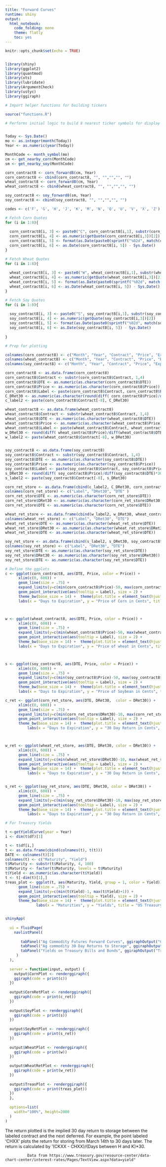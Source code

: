 ```yaml
---
title: "Forward Curves"
runtime: shiny
output: 
  html_notebook: 
    code_folding: none
    theme: flatly
    toc: yes
---
```


```r
knitr::opts_chunk$set(echo = TRUE)


library(shiny)
library(ggplot2)
library(quantmod)
library(xts)
library(lubridate)
library(ArgumentCheck)
library(ustyc) 
library(ggiraph)

```

```r
# Import helper functions for building tickers

source("functions.R")

```

```r
# Performs initial logic to build 8 nearest ticker symbols for display later


Today <- Sys.Date()
mo <- as.integer(month(Today))
Year <- as.numeric(year(Today))

MonthCode <- month_symbol(mo)
cm <- get_nearby_corn(MonthCode)
sm <- get_nearby_soy(MonthCode)

corn_contract8 <- corn_forward8(cm, Year)
corn_contract8 <- cbind(corn_contract8, "", "","","", "")
wheat_contract8 <- corn_forward8(cm, Year)
wheat_contract8 <- cbind(wheat_contract8, "", "","","", "")

soy_contract8 <- soy_forward8(sm, Year)
soy_contract8 <- cbind(soy_contract8, "", "","","", "")

codes <- c('F', 'G', 'H', 'J', 'K', 'M', 'N', 'Q', 'U', 'V', 'X', 'Z')

# Fetch Corn Quotes
for (i in 1:8){
 
  corn_contract8[i, 3] <- paste0("C", corn_contract8[i,1], substr(corn_contract8[i, 2], 3,4), ".", "CBT")
  corn_contract8[i, 4] <- as.numeric(getQuote(corn_contract8[i,3])[2])
  corn_contract8[i, 5] <- format(as.Date(paste0(sprintf("%02d", match(corn_contract8[i,1], codes)), "/", "14", "/", substr(corn_contract8[i, 2], 3,4)), "%m/%d/%y"), "%Y-%m-%d")
  corn_contract8[i, 6] <- as.Date(corn_contract8[i, 5]) - Sys.Date()
}

# Fetch Wheat Quotes
for (i in 1:8){
  
  wheat_contract8[i, 3] <- paste0("W", wheat_contract8[i,1], substr(wheat_contract8[i, 2], 3,4), ".", "CBT")
  wheat_contract8[i, 4] <- as.numeric(getQuote(wheat_contract8[i,3])[2])
  wheat_contract8[i, 5] <- format(as.Date(paste0(sprintf("%02d", match(wheat_contract8[i,1], codes)), "/", "14", "/", substr(wheat_contract8[i, 2], 3,4)), "%m/%d/%y"), "%Y-%m-%d")
  wheat_contract8[i, 6] <- as.Date(wheat_contract8[i, 5]) - Sys.Date()
}

# Fetch Soy Quotes
for (i in 1:8){
  
  soy_contract8[i, 3] <- paste0("S", soy_contract8[i,1], substr(soy_contract8[i, 2], 3,4), ".", "CBT")
  soy_contract8[i, 4] <- as.numeric(getQuote(soy_contract8[i,3])[2])
  soy_contract8[i, 5] <- format(as.Date(paste0(sprintf("%02d", match(soy_contract8[i,1], codes)), "/", "14", "/", substr(soy_contract8[i, 2], 3,4)), "%m/%d/%y"), "%Y-%m-%d")
  soy_contract8[i, 6] <- as.Date(soy_contract8[i, 5]) - Sys.Date()
  
} 

```


```r
# Prep for plotting

colnames(corn_contract8) <- c("Month", "Year", "Contract", "Price", "Expiration", "DTE", "Label")
colnames(wheat_contract8) <- c("Month", "Year", "Contract", "Price", "Expiration", "DTE", "Label")
colnames(soy_contract8) <- c("Month", "Year", "Contract", "Price", "Expiration", "DTE", "Label")

corn_contract8 <- as.data.frame(corn_contract8)
corn_contract8$Contract <- substr(corn_contract8$Contract, 1,4)
corn_contract8$DTE <- as.numeric(as.character(corn_contract8$DTE))
corn_contract8$Price <- as.numeric(as.character(corn_contract8$Price))
corn_contract8$Label <- paste(corn_contract8$Contract, corn_contract8$Price)
C_DRet30 <- as.numeric(as.character(round(diff( corn_contract8$Price)/diff(corn_contract8$DTE)*30, digits = 2)))
c_label2 <- paste(corn_contract8$Contract[-8], C_DRet30)

wheat_contract8 <- as.data.frame(wheat_contract8)
wheat_contract8$Contract <- substr(wheat_contract8$Contract, 1,4)
wheat_contract8$DTE <- as.numeric(as.character(wheat_contract8$DTE))
wheat_contract8$Price <- as.numeric(as.character(wheat_contract8$Price))
wheat_contract8$Label <- paste(wheat_contract8$Contract, wheat_contract8$Price)
w_DRet30 <- round(diff( wheat_contract8$Price)/diff(wheat_contract8$DTE)*30, digits = 2)
w_label2 <- paste(wheat_contract8$Contract[-8], w_DRet30)


soy_contract8 <- as.data.frame(soy_contract8)
soy_contract8$Contract <- substr(soy_contract8$Contract, 1,4)
soy_contract8$DTE <- as.numeric(as.character(soy_contract8$DTE))
soy_contract8$Price <- as.numeric(as.character(soy_contract8$Price))
soy_contract8$Label <- paste(soy_contract8$Contract, soy_contract8$Price)
s_DRet30 <- round(diff( soy_contract8$Price)/diff(soy_contract8$DTE)*30, digits = 2)
s_label2 <- paste(soy_contract8$Contract[-8], s_DRet30)

corn_ret_store <- as.data.frame(cbind(c_label2, C_DRet30, corn_contract8$DTE[-8]))
colnames(corn_ret_store) <- c("Label", "DRet30", "DTE" )
corn_ret_store$DTE <- as.numeric(as.character(corn_ret_store$DTE))
corn_ret_store$DRet30 <- as.numeric(as.character(corn_ret_store$DRet30))
corn_ret_store$DTE <- as.numeric(as.character(corn_ret_store$DTE))

wheat_ret_store <- as.data.frame(cbind(w_label2, w_DRet30, wheat_contract8$DTE[-8]))
colnames(wheat_ret_store) <- c("Label", "DRet30", "DTE")
wheat_ret_store$DTE <- as.numeric(as.character(wheat_ret_store$DTE))
wheat_ret_store$DRet30 <- as.numeric(as.character(wheat_ret_store$DRet30))
wheat_ret_store$DTE <- as.numeric(as.character(wheat_ret_store$DTE))

soy_ret_store <- as.data.frame(cbind(s_label2, s_DRet30, soy_contract8$DTE[-8]))
colnames(soy_ret_store) <- c("Label", "DRet30", "DTE")
soy_ret_store$DTE <- as.numeric(as.character(soy_ret_store$DTE))
soy_ret_store$DRet30 <- as.numeric(as.character(soy_ret_store$DRet30))
soy_ret_store$DTE <- as.numeric(as.character(soy_ret_store$DTE))
```


```r
# Define the ggplots
c <- ggplot(corn_contract8, aes(DTE, Price, color = Price)) + 
      xlim(c(0, 600)) +
      geom_line(size = .75) +
      expand_limits(y=c(min(corn_contract8$Price)-50, max(corn_contract8$Price)+50)) +
      geom_point_interactive(aes(tooltip = Label), size = 2) +
      theme_bw(base_size = 14) +  theme(plot.title = element_text(hjust = 0.5), legend.position="none") + 
      labs(x = "Days to Expiration", y = "Price of Corn in Cents", title = "Corn Forward Curve")



w <- ggplot(wheat_contract8, aes(DTE, Price, color = Price)) + 
      xlim(c(0, 600)) +
      geom_line(size = .75) +
      expand_limits(y=c(min(wheat_contract8$Price)-50, max(wheat_contract8$Price)+50)) +
      geom_point_interactive(aes(tooltip = Label), size = 2) +
      theme_bw(base_size = 14) +  theme(plot.title = element_text(hjust = 0.5), legend.position="none") + 
      labs(x = "Days to Expiration", y = "Price of wheat in Cents", title = "Chicago Wheat Forward Curve")



s <- ggplot(soy_contract8, aes(DTE, Price, color = Price)) + 
      xlim(c(0, 600)) +
      geom_line(size = .75) +
      expand_limits(y=c(min(soy_contract8$Price)-50, max(soy_contract8$Price)+50)) +
      geom_point_interactive(aes(tooltip = Label), size = 2) +
      theme_bw(base_size = 14) +  theme(plot.title = element_text(hjust = 0.5), legend.position="none") + 
      labs(x = "Days to Expiration", y = "Price of Soybean in Cents", title = "Soybean Forward Curve")

c_ret <- ggplot(corn_ret_store, aes(DTE, DRet30,  color = DRet30)) + 
      xlim(c(0, 600)) +
      geom_line(size = .75) +
      expand_limits(y=c(min(corn_ret_store$DRet30)-10, max(corn_ret_store$DRet30)+10)) +
      geom_point_interactive(aes(tooltip = Label), size = 2) +
      theme_bw(base_size = 14) +  theme(plot.title = element_text(hjust = 0.5), legend.position="none") + 
          labs(x = "Days to Expiration", y = "30 Day Return in Cents", title = "Corn 30 Day Return to Storage")



w_ret <- ggplot(wheat_ret_store, aes(DTE, DRet30, color = DRet30)) + 
      xlim(c(0, 600)) +
      geom_line(size = .75) +
      expand_limits(y=c(min(wheat_ret_store$DRet30)-10, max(wheat_ret_store$DRet30)+10)) +
      geom_point_interactive(aes(tooltip = Label), size = 2) +
      theme_bw(base_size = 14) +  theme(plot.title = element_text(hjust = 0.5), legend.position="none") + 
          labs(x = "Days to Expiration", y = "30 Day Return in Cents", title = "Wheat 30 Day Return to Storage")


s_ret <- ggplot(soy_ret_store, aes(DTE, DRet30, color = DRet30)) + 
      xlim(c(0, 600)) +
      geom_line(size = .75) +
      expand_limits(y=c(min(soy_ret_store$DRet30)-10, max(soy_ret_store$DRet30)+10)) +
      geom_point_interactive(aes(tooltip = Label), size = 2) +
      theme_bw(base_size = 14) +  theme(plot.title = element_text(hjust = 0.5), legend.position="none") + 
          labs(x = "Days to Expiration", y = "30 Day Return in Cents", title = "Soybean 30 Day Return to Storage")

```



```r
# For Treasury Yields

t <-getYieldCurve(year = Year)
i <- dim(t$df)[1]

t <- t$df[i,]
t <- as.data.frame(cbind(colnames(t), t(t)))
DATE <- colnames(t)[2]
colnames(t) <- c("Maturity", "Yield")
t$Maturity <- substr(t$Maturity, 4, 100)
t$Maturity <- factor(t$Maturity, levels = t$Maturity)
t$Yield <- as.numeric(as.character(t$Yield))
t <- t[-dim(t)[1],]
treas_plot <- ggplot(t, aes(Maturity, Yield, group = 1, color = Yield)) + 
      geom_line(size = .75) +
      expand_limits(y=c(min(t$Yield)-1, max(t$Yield)+1)) +
      geom_point_interactive(aes(tooltip = Yield), size = 2) +
      theme_bw(base_size = 14) +  theme(plot.title = element_text(hjust = 0.5), legend.position="none", axis.text.x  = element_text(angle=45)) + 
              labs(x = "Maturities", y = "Yields", title = "US Treasury Yields")



```



```r
shinyApp(
  
  ui = fluidPage(
    navlistPanel(
     
       tabPanel("Ag Commodity Futures Forward Curves", ggiraphOutput("CornPlot"), ggiraphOutput("SoyPlot"),  ggiraphOutput("WheatPlot")),
       tabPanel("Ag commodity 30 Day Returns to Storage", ggiraphOutput("CornRetPlot"), ggiraphOutput("SoyRetPlot"), ggiraphOutput("WheatRetPlot")),
       tabPanel("Yields on Treasury Bills and Bonds", ggiraphOutput("TreasPlot"))
     ) 
  ),
  
  server = function(input, output) {
    output$CornPlot <- renderggiraph({
    ggiraph(code = print(c))
  })
  
  output$CornRetPlot <- renderggiraph({
    ggiraph(code = print(c_ret))
  })
  
  output$SoyPlot <- renderggiraph({
    ggiraph(code = print(s))
  })
  
  output$SoyRetPlot <- renderggiraph({
    ggiraph(code = print(s_ret))
  })
  
  output$WheatPlot <- renderggiraph({
    ggiraph(code = print(w))
  })
  
  output$WheatRetPlot <- renderggiraph({
    ggiraph(code = print(w_ret))
  })
  
  output$TreasPlot <- renderggiraph({
    ggiraph(code = print(treas_plot))
  })
  },
  
  options=list(
    width="100%", height=2000
  )
)
```

The return plotted is the implied 30 day return to storage between the labeled contract 
              and the next deferred. For example, the point labeled 'CHXX' plots the return for storing from 
              March 14th to 30 days later. The return is calculated by '(CKXX - CHXX)/(Days between H and K)*30.
              
              Data from https://www.treasury.gov/resource-center/data-chart-center/interest-rates/Pages/TextView.aspx?data=yield"
